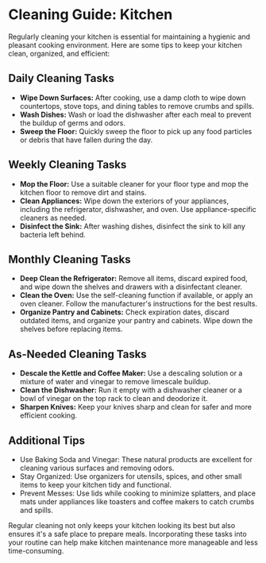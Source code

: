 
# Cleaning Guide: Kitchen

<Frame url="https://youtu.be/z4Wp_IItjeY" />

Regularly cleaning your kitchen is essential for maintaining a hygienic and pleasant cooking environment. Here are some tips to keep your kitchen clean, organized, and efficient:

## Daily Cleaning Tasks

- **Wipe Down Surfaces:** After cooking, use a damp cloth to wipe down countertops, stove tops, and dining tables to remove crumbs and spills.
- **Wash Dishes:** Wash or load the dishwasher after each meal to prevent the buildup of germs and odors.
- **Sweep the Floor:** Quickly sweep the floor to pick up any food particles or debris that have fallen during the day.

## Weekly Cleaning Tasks

- **Mop the Floor:** Use a suitable cleaner for your floor type and mop the kitchen floor to remove dirt and stains.
- **Clean Appliances:** Wipe down the exteriors of your appliances, including the refrigerator, dishwasher, and oven. Use appliance-specific cleaners as needed.
- **Disinfect the Sink:** After washing dishes, disinfect the sink to kill any bacteria left behind.

## Monthly Cleaning Tasks

- **Deep Clean the Refrigerator:** Remove all items, discard expired food, and wipe down the shelves and drawers with a disinfectant cleaner.
- **Clean the Oven:** Use the self-cleaning function if available, or apply an oven cleaner. Follow the manufacturer's instructions for the best results.
- **Organize Pantry and Cabinets:** Check expiration dates, discard outdated items, and organize your pantry and cabinets. Wipe down the shelves before replacing items.

## As-Needed Cleaning Tasks

- **Descale the Kettle and Coffee Maker:** Use a descaling solution or a mixture of water and vinegar to remove limescale buildup.
- **Clean the Dishwasher:** Run it empty with a dishwasher cleaner or a bowl of vinegar on the top rack to clean and deodorize it.
- **Sharpen Knives:** Keep your knives sharp and clean for safer and more efficient cooking.

## Additional Tips

- Use Baking Soda and Vinegar: These natural products are excellent for cleaning various surfaces and removing odors.
- Stay Organized: Use organizers for utensils, spices, and other small items to keep your kitchen tidy and functional.
- Prevent Messes: Use lids while cooking to minimize splatters, and place mats under appliances like toasters and coffee makers to catch crumbs and spills.

Regular cleaning not only keeps your kitchen looking its best but also ensures it's a safe place to prepare meals. Incorporating these tasks into your routine can help make kitchen maintenance more manageable and less time-consuming.
